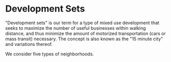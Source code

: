 # Development Sets

"Development sets" is our term for a type of mixed use development that seeks to maximize the number of useful businesses within walking distance, and thus minimize the amount of motorized transportation (cars or mass transit) necessary. The concept is also known as the "15 minute city" and variations thereof.

We consider five types of neighborhoods.